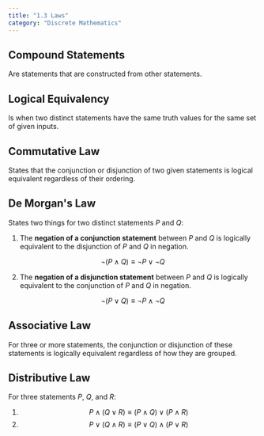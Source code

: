 ```yaml
---
title: "1.3 Laws"
category: "Discrete Mathematics"
---
```


## Compound Statements
Are statements that are constructed from other statements.

## Logical Equivalency
Is when two distinct statements have the same truth values 
for the same set of given inputs.

## Commutative Law
States that the conjunction or disjunction of two given 
statements is logical equivalent regardless of their ordering.

## De Morgan's Law
States two things for two distinct statements *P* and *Q*:

1. The **negation of a conjunction statement** between *P* and 
*Q* is logically equivalent to the disjunction of *P* and *Q* 
in negation.

  $$\lnot(P \land Q) \equiv \lnot P \lor \lnot Q$$

2. The **negation of a disjunction statement** between *P* and 
*Q* is logically equivalent to the conjunction of *P* and *Q* 
in negation.

  $$\lnot(P \lor Q) \equiv \lnot P \land \lnot Q$$

## Associative Law
For three or more statements, the conjunction or disjunction of 
these statements is logically equivalent regardless of how they 
are grouped.

## Distributive Law
For three statements *P*, *Q*, and *R*:

1. $$P \land (Q \lor R) \equiv (P \land Q) \lor (P \land R)$$
2. $$P \lor (Q \land R) \equiv (P \lor Q) \land (P \lor R)$$